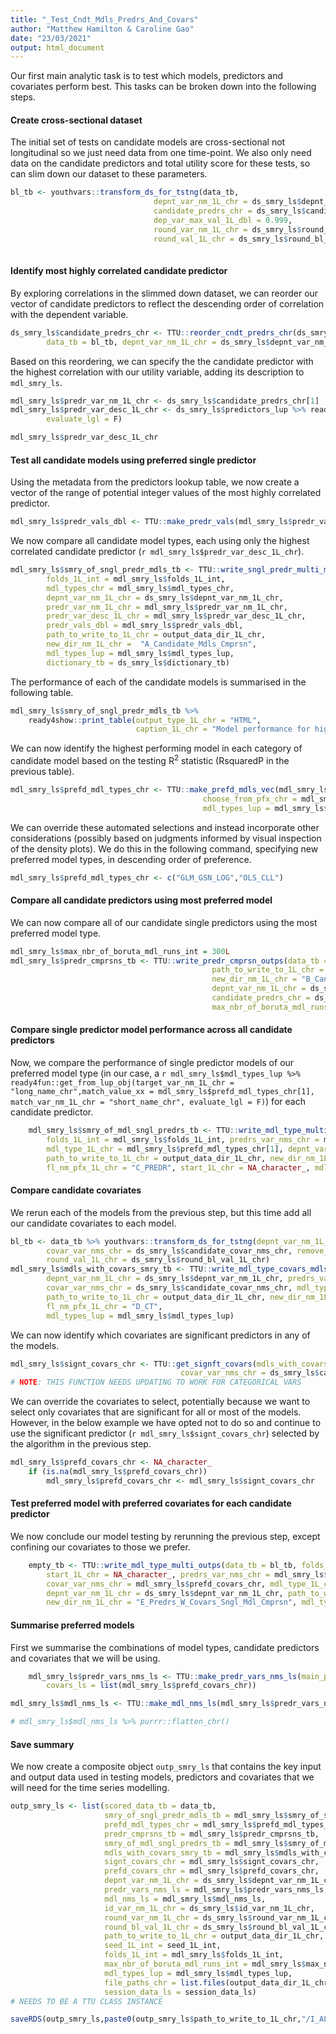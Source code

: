```yaml
---
title: "_Test_Cndt_Mdls_Predrs_And_Covars"
author: "Matthew Hamilton & Caroline Gao"
date: "23/03/2021"
output: html_document
---
```


Our first main analytic task is to test which models, predictors and covariates perform best. This tasks can be broken down into the following steps.

#### Create cross-sectional dataset
The initial set of tests on candidate models are cross-sectional not longitudinal so we just need data from one time-point. We also only need data on the candidate predictors and total utility score for these tests, so can slim down our dataset to these parameters.

```r
bl_tb <- youthvars::transform_ds_for_tstng(data_tb, 
                                depnt_var_nm_1L_chr = ds_smry_ls$depnt_var_nm_1L_chr,
                                candidate_predrs_chr = ds_smry_ls$candidate_predrs_chr,
                                dep_var_max_val_1L_dbl = 0.999,
                                round_var_nm_1L_chr = ds_smry_ls$round_var_nm_1L_chr, 
                                round_val_1L_chr = ds_smry_ls$round_bl_val_1L_chr)
 
```

#### Identify most highly correlated candidate predictor
By exploring correlations in the slimmed down dataset, we can reorder our vector of candidate predictors to reflect the descending order of correlation with the dependent variable. 

```r
ds_smry_ls$candidate_predrs_chr <- TTU::reorder_cndt_predrs_chr(ds_smry_ls$candidate_predrs_chr,
        data_tb = bl_tb, depnt_var_nm_1L_chr = ds_smry_ls$depnt_var_nm_1L_chr)
```

Based on this reordering, we can specify the the candidate predictor with the highest correlation with our utility variable, adding its description to `mdl_smry_ls`.

```r
mdl_smry_ls$predr_var_nm_1L_chr <- ds_smry_ls$candidate_predrs_chr[1]
mdl_smry_ls$predr_var_desc_1L_chr <- ds_smry_ls$predictors_lup %>% ready4fun::get_from_lup_obj(match_value_xx = mdl_smry_ls$predr_var_nm_1L_chr, match_var_nm_1L_chr = "short_name_chr", target_var_nm_1L_chr = "long_name_chr",
        evaluate_lgl = F)
```
```r
mdl_smry_ls$predr_var_desc_1L_chr
```

#### Test all candidate models using preferred single predictor
Using the metadata from the predictors lookup table, we now create a vector of the range of potential integer values of the most highly correlated predictor.

```r
mdl_smry_ls$predr_vals_dbl <- TTU::make_predr_vals(mdl_smry_ls$predr_var_nm_1L_chr, candidate_predrs_lup = ds_smry_ls$predictors_lup)
```

We now compare all candidate model types, each using only the highest correlated candidate predictor (`r mdl_smry_ls$predr_var_desc_1L_chr`). 

```r
mdl_smry_ls$smry_of_sngl_predr_mdls_tb <- TTU::write_sngl_predr_multi_mdls_outps(data_tb = bl_tb,
        folds_1L_int = mdl_smry_ls$folds_1L_int,
        mdl_types_chr = mdl_smry_ls$mdl_types_chr,
        depnt_var_nm_1L_chr = ds_smry_ls$depnt_var_nm_1L_chr,
        predr_var_nm_1L_chr = mdl_smry_ls$predr_var_nm_1L_chr,
        predr_var_desc_1L_chr = mdl_smry_ls$predr_var_desc_1L_chr, 
        predr_vals_dbl = mdl_smry_ls$predr_vals_dbl,
        path_to_write_to_1L_chr = output_data_dir_1L_chr, 
        new_dir_nm_1L_chr =  "A_Candidate_Mdls_Cmprsn",
        mdl_types_lup = mdl_smry_ls$mdl_types_lup,
        dictionary_tb = ds_smry_ls$dictionary_tb) 

```

The performance of each of the candidate models is summarised in the following table.

```r
mdl_smry_ls$smry_of_sngl_predr_mdls_tb %>%
    ready4show::print_table(output_type_1L_chr = "HTML",
                            caption_1L_chr = "Model performance for highest correlated predictor using baseline data")
```

We can now identify the highest performing model in each category of candidate model based on the testing R^2^ statistic (RsquaredP in the previous table).

```r
mdl_smry_ls$prefd_mdl_types_chr <- TTU::make_prefd_mdls_vec(mdl_smry_ls$smry_of_sngl_predr_mdls_tb,
                                           choose_from_pfx_chr = mdl_smry_ls$choose_from_pfx_chr,
                                           mdl_types_lup = mdl_smry_ls$mdl_types_lup)
```
We can override these automated selections and instead incorporate other considerations (possibly based on judgments informed by visual inspection of the density plots). We do this in the following command, specifying new preferred model types, in descending order of preference.

```r
mdl_smry_ls$prefd_mdl_types_chr <- c("GLM_GSN_LOG","OLS_CLL")
```

#### Compare all candidate predictors using most preferred model
We can now compare all of our candidate single predictors using the most preferred model type.

```r
mdl_smry_ls$max_nbr_of_boruta_mdl_runs_int = 300L
mdl_smry_ls$predr_cmprsns_tb <- TTU::write_predr_cmprsn_outps(data_tb = bl_tb,
                                             path_to_write_to_1L_chr = output_data_dir_1L_chr,
                                             new_dir_nm_1L_chr = "B_Candidate_Predrs_Cmprsn",
                                             depnt_var_nm_1L_chr = ds_smry_ls$depnt_var_nm_1L_chr, 
                                             candidate_predrs_chr = ds_smry_ls$candidate_predrs_chr,
                                             max_nbr_of_boruta_mdl_runs_int = mdl_smry_ls$max_nbr_of_boruta_mdl_runs_int)
```

#### Compare single predictor model performance across all candidate predictors
Now, we compare the performance of single predictor models of our preferred model type (in our case, a `r mdl_smry_ls$mdl_types_lup %>% ready4fun::get_from_lup_obj(target_var_nm_1L_chr = "long_name_chr",match_value_xx = mdl_smry_ls$prefd_mdl_types_chr[1], match_var_nm_1L_chr = "short_name_chr", evaluate_lgl = F)`) for each candidate predictor.

```r
    mdl_smry_ls$smry_of_mdl_sngl_predrs_tb <- TTU::write_mdl_type_multi_outps(data_tb = bl_tb,
        folds_1L_int = mdl_smry_ls$folds_1L_int, predrs_var_nms_chr = mdl_smry_ls$predr_cmprsns_tb$predr_chr,
        mdl_type_1L_chr = mdl_smry_ls$prefd_mdl_types_chr[1], depnt_var_nm_1L_chr = ds_smry_ls$depnt_var_nm_1L_chr,
        path_to_write_to_1L_chr = output_data_dir_1L_chr, new_dir_nm_1L_chr = "C_Predrs_Sngl_Mdl_Cmprsn",
        fl_nm_pfx_1L_chr = "C_PREDR", start_1L_chr = NA_character_, mdl_types_lup = mdl_smry_ls$mdl_types_lup) 
```

#### Compare candidate covariates
We rerun each of the models from the previous step, but this time add all our candidate covariates to each model. 

```r
bl_tb <- data_tb %>% youthvars::transform_ds_for_tstng(depnt_var_nm_1L_chr = ds_smry_ls$depnt_var_nm_1L_chr,candidate_predrs_chr = ds_smry_ls$candidate_predrs_chr, dep_var_max_val_1L_dbl = 0.999,
        covar_var_nms_chr = ds_smry_ls$candidate_covar_nms_chr, remove_all_msng_1L_lgl = T,
        round_val_1L_chr = ds_smry_ls$round_bl_val_1L_chr)
mdl_smry_ls$mdls_with_covars_smry_tb <- TTU::write_mdl_type_covars_mdls(bl_tb,
        depnt_var_nm_1L_chr = ds_smry_ls$depnt_var_nm_1L_chr, predrs_var_nms_chr = ds_smry_ls$candidate_predrs_chr,
        covar_var_nms_chr = ds_smry_ls$candidate_covar_nms_chr, mdl_type_1L_chr = mdl_smry_ls$prefd_mdl_types_chr[1],
        path_to_write_to_1L_chr = output_data_dir_1L_chr, new_dir_nm_1L_chr = "D_Predr_Covars_Cmprsn",
        fl_nm_pfx_1L_chr = "D_CT",
        mdl_types_lup = mdl_smry_ls$mdl_types_lup)
```

We can now identify which covariates are significant predictors in any of the models.

```r
mdl_smry_ls$signt_covars_chr <- TTU::get_signft_covars(mdls_with_covars_smry_tb = mdl_smry_ls$mdls_with_covars_smry_tb,
                                      covar_var_nms_chr = ds_smry_ls$candidate_covar_nms_chr) 
# NOTE: THIS FUNCTION NEEDS UPDATING TO WORK FOR CATEGORICAL VARS
```
We can override the covariates to select, potentially because we want to select only covariates that are significant for all or most of the models. However, in the below example we have opted not to do so and continue to use the significant predictor (`r mdl_smry_ls$signt_covars_chr`) selected by the algorithm in the previous step.

```r
mdl_smry_ls$prefd_covars_chr <- NA_character_
    if (is.na(mdl_smry_ls$prefd_covars_chr))
        mdl_smry_ls$prefd_covars_chr <- mdl_smry_ls$signt_covars_chr
```

#### Test preferred model with preferred covariates for each candidate predictor
We now conclude our model testing by rerunning the previous step, except confining our covariates to those we prefer.

```r
    empty_tb <- TTU::write_mdl_type_multi_outps(data_tb = bl_tb, folds_1L_int = NULL,
        start_1L_chr = NA_character_, predrs_var_nms_chr = mdl_smry_ls$predr_cmprsns_tb$predr_chr,
        covar_var_nms_chr = mdl_smry_ls$prefd_covars_chr, mdl_type_1L_chr = mdl_smry_ls$prefd_mdl_types_chr[1],
        depnt_var_nm_1L_chr = ds_smry_ls$depnt_var_nm_1L_chr, path_to_write_to_1L_chr = output_data_dir_1L_chr,
        new_dir_nm_1L_chr = "E_Predrs_W_Covars_Sngl_Mdl_Cmprsn", mdl_types_lup = mdl_smry_ls$mdl_types_lup, fl_nm_pfx_1L_chr = "E_CK_CV")

```

#### Summarise preferred models
First we summarise the combinations of model types, candidate predictors and covariates that we will be using.

```r
    mdl_smry_ls$predr_vars_nms_ls <- TTU::make_predr_vars_nms_ls(main_predrs_chr = mdl_smry_ls$predr_cmprsns_tb$predr_chr,
        covars_ls = list(mdl_smry_ls$prefd_covars_chr))
```

```r
mdl_smry_ls$mdl_nms_ls <- TTU::make_mdl_nms_ls(mdl_smry_ls$predr_vars_nms_ls, mdl_types_chr = mdl_smry_ls$prefd_mdl_types_chr)
```
```r
# mdl_smry_ls$mdl_nms_ls %>% purrr::flatten_chr()
```

#### Save summary
We now create a composite object `outp_smry_ls` that contains the key input and output data used in testing models, predictors and covariates that we will need for the time series modelling.

```r
outp_smry_ls <- list(scored_data_tb = data_tb, 
                     smry_of_sngl_predr_mdls_tb = mdl_smry_ls$smry_of_sngl_predr_mdls_tb,
                     prefd_mdl_types_chr = mdl_smry_ls$prefd_mdl_types_chr, 
                     predr_cmprsns_tb = mdl_smry_ls$predr_cmprsns_tb,
                     smry_of_mdl_sngl_predrs_tb = mdl_smry_ls$smry_of_mdl_sngl_predrs_tb,
                     mdls_with_covars_smry_tb = mdl_smry_ls$mdls_with_covars_smry_tb,
                     signt_covars_chr = mdl_smry_ls$signt_covars_chr, 
                     prefd_covars_chr = mdl_smry_ls$prefd_covars_chr,
                     depnt_var_nm_1L_chr = ds_smry_ls$depnt_var_nm_1L_chr, 
                     predr_vars_nms_ls = mdl_smry_ls$predr_vars_nms_ls,
                     mdl_nms_ls = mdl_smry_ls$mdl_nms_ls, 
                     id_var_nm_1L_chr = ds_smry_ls$id_var_nm_1L_chr,
                     round_var_nm_1L_chr = ds_smry_ls$round_var_nm_1L_chr,
                     round_bl_val_1L_chr = ds_smry_ls$round_bl_val_1L_chr,
                     path_to_write_to_1L_chr = output_data_dir_1L_chr, 
                     seed_1L_int = seed_1L_int,
                     folds_1L_int = mdl_smry_ls$folds_1L_int, 
                     max_nbr_of_boruta_mdl_runs_int = mdl_smry_ls$max_nbr_of_boruta_mdl_runs_int,
                     mdl_types_lup = mdl_smry_ls$mdl_types_lup, 
                     file_paths_chr = list.files(output_data_dir_1L_chr, recursive = T),
                     session_data_ls = session_data_ls)
# NEEDS TO BE A TTU CLASS INSTANCE
```
```r
saveRDS(outp_smry_ls,paste0(outp_smry_ls$path_to_write_to_1L_chr,"/I_ALL_OUTPUT_.RDS"))
```
